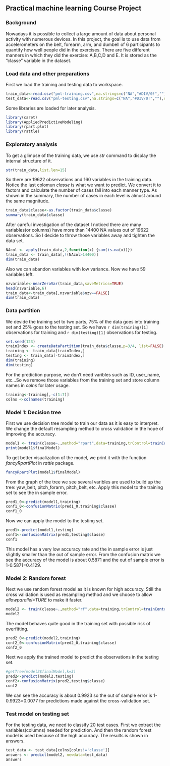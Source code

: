 ## Practical machine learning Course Project
### Background

Nowadays it is possible to collect a large amount of data about personal activity with numerous devices. In this project, the goal is to use data from accelerometers on the belt, forearm, arm, and dumbell of 6 participants to quantify how well people did in the exercises. There are five different manners in which they did the exercise: A,B,C,D and E. It is stored as the "classe" variable in the dataset. 

### Load data and other preparations
First we load the training and testing data to workspace. 
```r
train_data<-read.csv("pml-training.csv",na.strings=c("NA","#DIV/0!",""),sep=",")
test_data<-read.csv("pml-testing.csv",na.strings=c("NA","#DIV/0!",""),sep=",")
```

Some libraries are loaded for later analysis. 
```r
library(caret)
library(AppliedPredictiveModeling)
library(rpart.plot)
library(rattle)
```

### Exploratory analysis
To get a glimpse of the training data, we use *str* command to display the internal structure of it.
```r
str(train_data,list.len=15)
```
So there are 19622 observations and 160 variables in the training data. Notice the last colomun *classe* is what we want to predict. We convert it to factors and calculate the number of cases fall into each manner type. As shown in the summary, the number of cases in each level is almost around the same magnitude.
```r
train_data$classe<-as.factor(train_data$classe)
summary(train_data$classe)
```
After careful investigation of the dataset I noticed there are many variables(or columns) have more than 14400 NA values out of 19622 observations. So I decide to throw those variables away and tighten the data set.
```r
NAcol <- apply(train_data,2,function(x) {sum(is.na(x))})
train_data <- train_data[,!(NAcol>14400)]
dim(train_data)
```
Also we can abandon variables with low variance. Now we have 59 variables left.
```r
nzvariable<-nearZeroVar(train_data,saveMetrics=TRUE)
head(nzvariable,6)
train_data<-train_data[,nzvariable$nzv==FALSE]
dim(train_data)
```

### Data partition
We devide the training set to two parts, 75% of the data goes into training set and 25% goes to the testing set. So we have `r dim(training)[1]` observations for training and `r dim(testing)[1]` observations for testing.
```r
set.seed(123)
trainIndex <- createDataPartition(train_data$classe,p=3/4, list=FALSE)
training <- train_data[trainIndex,]
testing <- train_data[-trainIndex,]
dim(training)
dim(testing)
```

For the prediction purpose, we don't need varibles such as ID, user_name, etc...So we remove those variables from the training set and store column names in *colns* for later usage.
```r
training<-training[,-c(1:7)]
colns <-colnames(training)
```

### Model 1: Decision tree
First we use decision tree model to train our data as it is easy to interpret. We change the default resampling method to cross validation in the hope of improving the accuracy.
```r
model1 <- train(classe~.,method="rpart",data=training,trControl=trainControl(method='cv'))
print(model1$finalModel)
```
To get better visualization of the model, we print it with the function *fancyRpartPlot* in *rattle* package.
```r
fancyRpartPlot(model1$finalModel)
```

From the graph of the tree we see several varibles are used to build up the tree: yaw_belt, pitch_forarm, pitch_belt, etc. Apply this model to the training set to see the in sample error.
```r
pred1_0<-predict(model1,training)
conf1_0<-confusionMatrix(pred1_0,training$classe)
conf1_0
```

Now we can apply the model to the testing set.
```r
pred1<-predict(model1,testing)
conf1<-confusionMatrix(pred1,testing$classe)
conf1
```

This model has a very low accuracy rate and the in sample error is just slightly smaller than the out of sample error. From the confusion matrix we see the accuracy of the model is about 0.5871 and the out of sample error is 1-0.5871=0.4129. 

### Model 2: Random forest
Next we use random forest model as it is known for high accuracy. Still the cross validation is used as resampling method and we choose to allow *allowparallel=TURE* to make it faster.
```r
model2 <- train(classe~.,method="rf",data=training,trControl=trainControl(method='cv',number=6,allowParallel=TRUE))
model2
```
The model behaves quite good in the training set with possible risk of overfitting.
```r
pred2_0<-predict(model2,training)
conf2_0<-confusionMatrix(pred2_0,training$classe)
conf2_0
```

Next we apply the trained model to predict the observations in the testing set.
```r
#getTree(model2$finalModel,k=3)
pred2<-predict(model2,testing)
conf2<-confusionMatrix(pred2,testing$classe)
conf2
```
We can see the accuracy is about 0.9923 so the out of sample error is 1-0.9923=0.0077 for predictions made against the cross-validation set. 


### Test model on testing set
For the testing data, we need to classify 20 test cases. First we extract the variables(columns) needed for prediction. And then the random forest model is used because of the high accuracy. The results is shown in answers.
```r
test_data <- test_data[colns[colns!='classe']]
answers <- predict(model2, newdata=test_data)
answers
```

